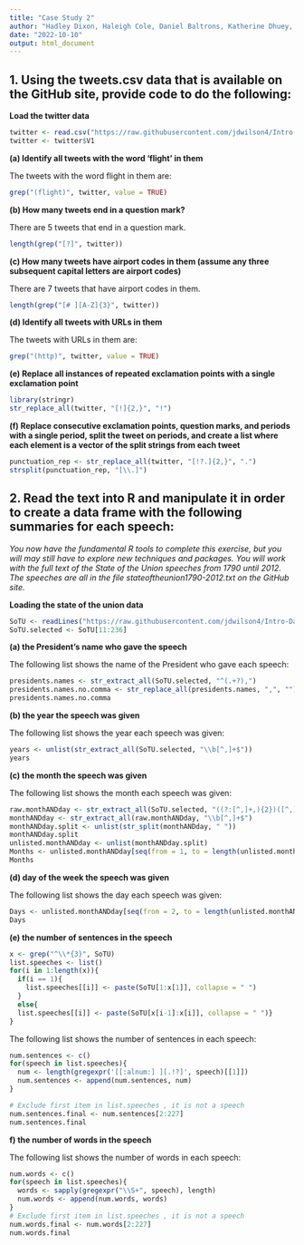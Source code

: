 ```yaml
---
title: "Case Study 2"
author: "Hadley Dixon, Haleigh Cole, Daniel Baltrons, Katherine Dhuey, Nathan Garrick, Piyush Antal"
date: "2022-10-10"
output: html_document
---
```


## 1. Using the tweets.csv data that is available on the GitHub site, provide code to do the following:

**Load the twitter data**
```r
twitter <- read.csv("https://raw.githubusercontent.com/jdwilson4/Intro-Data-Science/master/Data/tweets.csv", header = FALSE)
twitter <- twitter$V1
```

**(a) Identify all tweets with the word ‘flight’ in them**

The tweets with the word flight in them are:

```r
grep("(flight)", twitter, value = TRUE)
```

**(b) How many tweets end in a question mark?**

There are 5 tweets that end in a question mark.

```r
length(grep("[?]", twitter))
```

**(c) How many tweets have airport codes in them (assume any three subsequent capital letters are airport codes)**

There are 7 tweets that have airport codes in them.

```r
length(grep("[# ][A-Z]{3}", twitter))
```

**(d) Identify all tweets with URLs in them**

The tweets with URLs in them are:

```r
grep("(http)", twitter, value = TRUE)
```

**(e) Replace all instances of repeated exclamation points with a single exclamation point**

```r
library(stringr)
str_replace_all(twitter, "[!]{2,}", "!")
```

**(f) Replace consecutive exclamation points, question marks, and periods with a single period, split the tweet on periods, and create a list where each element is a vector of the split strings from each tweet**

```r
punctuation_rep <- str_replace_all(twitter, "[!?.]{2,}", ".")
strsplit(punctuation_rep, "[\\.]")
```

## 2. Read the text into R and manipulate it in order to create a data frame with the following summaries for each speech:

*You now have the fundamental R tools to complete this exercise, but you will may still have to explore new techniques and packages. You will work with the full text of the State of the Union speeches from 1790 until 2012. The speeches are all in the file stateoftheunion1790-2012.txt on the GitHub site.*

**Loading the state of the union data**
```r
SoTU <- readLines("https://raw.githubusercontent.com/jdwilson4/Intro-Data-Science/master/Data/stateoftheunion1790-2012.txt")
SoTU.selected <- SoTU[11:236]
```

**(a) the President’s name who gave the speech**

The following list shows the name of the President who gave each speech:

```r
presidents.names <- str_extract_all(SoTU.selected, "^(.+?),")
presidents.names.no.comma <- str_replace_all(presidents.names, ",", "")
presidents.names.no.comma
```

**(b) the year the speech was given**

The following list shows the year each speech was given:

```r
years <- unlist(str_extract_all(SoTU.selected, "\\b[^,]+$"))
years
```

**(c) the month the speech was given**

The following list shows the month each speech was given:

```r
raw.monthANDday <- str_extract_all(SoTU.selected, "((?:[^,]+,){2})([^,]+)")
monthANDday <- str_extract_all(raw.monthANDday, "\\b[^,]+$")
monthANDday.split <- unlist(str_split(monthANDday, " "))
monthANDday.split
unlisted.monthANDday <- unlist(monthANDday.split)
Months <- unlisted.monthANDday[seq(from = 1, to = length(unlisted.monthANDday), by = 2)]
Months
```

**(d) day of the week the speech was given**

The following list shows the day each speech was given:

```r
Days <- unlisted.monthANDday[seq(from = 2, to = length(unlisted.monthANDday), by = 2)]
Days
```

**(e) the number of sentences in the speech**

```r
x <- grep("^\\*{3}", SoTU)
list.speeches <- list()
for(i in 1:length(x)){
  if(i == 1){
    list.speeches[[i]] <- paste(SoTU[1:x[1]], collapse = " ")
  }
  else{
  list.speeches[[i]] <- paste(SoTU[x[i-1]:x[i]], collapse = " ")}
}
```

The following list shows the number of sentences in each speech:

```r
num.sentences <- c()
for(speech in list.speeches){
  num <- length(gregexpr('[[:alnum:] ][.!?]', speech)[[1]])
  num.sentences <- append(num.sentences, num)
}

# Exclude first item in list.speeches , it is not a speech
num.sentences.final <- num.sentences[2:227]
num.sentences.final
```

**f) the number of words in the speech**

The following list shows the number of words in each speech:

```r
num.words <- c()
for(speech in list.speeches){
  words <- sapply(gregexpr("\\S+", speech), length)
  num.words <- append(num.words, words)
}
# Exclude first item in list.speeches , it is not a speech
num.words.final <- num.words[2:227]
num.words.final
```

